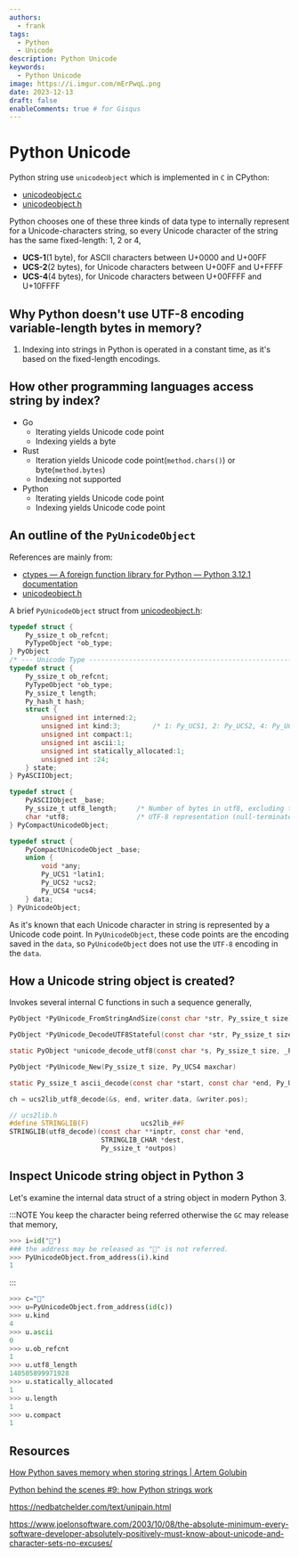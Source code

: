 ```yaml
---
authors:
  - frank
tags:
  - Python
  - Unicode
description: Python Unicode
keywords:
  - Python Unicode
image: https://i.imgur.com/mErPwqL.png
date: 2023-12-13
draft: false
enableComments: true # for Gisqus
---
```


# Python Unicode

Python string use `unicodeobject` which is implemented in `C` in CPython:

- [unicodeobject.c](https://github.com/python/cpython/blob/main/Objects/unicodeobject.c)
- [unicodeobject.h](https://github.com/python/cpython/blob/main/Include/cpython/unicodeobject.h)

Python chooses one of these three kinds of data type to internally represent for a Unicode-characters string, so every Unicode character of the string has the same fixed-length: 1, 2 or 4,

- **UCS-1**(1 byte), for ASCII characters between U+0000 and U+00FF
- **UCS-2**(2 bytes), for Unicode characters between U+00FF and U+FFFF
- **UCS-4**(4 bytes), for Unicode characters between U+00FFFF and U+10FFFF

<!--truncate-->

## Why Python doesn't use UTF-8 encoding variable-length bytes in memory?

1. Indexing into strings in Python is operated in a constant time, as it's based on the fixed-length encodings.

## How other programming languages access string by index?

- Go
  - Iterating yields Unicode code point
  - Indexing yields a byte
- Rust
  - Iteration yields Unicode code point(`method.chars()`) or byte(`method.bytes`)
  - Indexing not supported
- Python
  - Iterating yields Unicode code point
  - Indexing yields Unicode code point

## An outline of the `PyUnicodeObject`

References are mainly from:

- [ctypes — A foreign function library for Python — Python 3.12.1 documentation](https://docs.python.org/3/library/ctypes.html)
- [unicodeobject.h](https://github.com/python/cpython/blob/3aea6c4823e90172c9bc36cd20dc51b295d8a3c4/Include/cpython/unicodeobject.h#L53)

A brief `PyUnicodeObject` struct from [unicodeobject.h](https://github.com/python/cpython/blob/3aea6c4823e90172c9bc36cd20dc51b295d8a3c4/Include/cpython/unicodeobject.h#L53):

```c title="cpython/Include/cpython/unicodeobject.h"
typedef struct {
    Py_ssize_t ob_refcnt;
    PyTypeObject *ob_type;
} PyObject
/* --- Unicode Type ------------------------------------------------------- */
typedef struct {
    Py_ssize_t ob_refcnt;
    PyTypeObject *ob_type;
    Py_ssize_t length; 
    Py_hash_t hash;
    struct {
        unsigned int interned:2;
        unsigned int kind:3;        /* 1: Py_UCS1, 2: Py_UCS2, 4: Py_UCS4 */
        unsigned int compact:1;
        unsigned int ascii:1;
        unsigned int statically_allocated:1;
        unsigned int :24;
    } state;
} PyASCIIObject;

typedef struct {
    PyASCIIObject _base;
    Py_ssize_t utf8_length;     /* Number of bytes in utf8, excluding the * terminating \0. */
    char *utf8;                 /* UTF-8 representation (null-terminated) */
} PyCompactUnicodeObject;

typedef struct {
    PyCompactUnicodeObject _base;
    union {
        void *any;
        Py_UCS1 *latin1;
        Py_UCS2 *ucs2;
        Py_UCS4 *ucs4;
    } data;
} PyUnicodeObject;
```

As it's known that each Unicode character in string is represented by a Unicode code point. In `PyUnicodeObject`, these code points are the encoding saved in the `data`, so `PyUnicodeObject` does not use the `UTF-8` encoding in the `data`.

## How a Unicode string object is created?

Invokes several internal C functions in such a sequence generally,

```c
PyObject *PyUnicode_FromStringAndSize(const char *str, Py_ssize_t size)

PyObject *PyUnicode_DecodeUTF8Stateful(const char *str, Py_ssize_t size, const char *errors, Py_ssize_t *consumed)

static PyObject *unicode_decode_utf8(const char *s, Py_ssize_t size, _Py_error_handler error_handler, const char *errors, Py_ssize_t *consumed)

PyObject *PyUnicode_New(Py_ssize_t size, Py_UCS4 maxchar)

static Py_ssize_t ascii_decode(const char *start, const char *end, Py_UCS1 *dest)

ch = ucs2lib_utf8_decode(&s, end, writer.data, &writer.pos);

// ucs2lib.h
#define STRINGLIB(F)             ucs2lib_##F
STRINGLIB(utf8_decode)(const char **inptr, const char *end,
                       STRINGLIB_CHAR *dest,
                       Py_ssize_t *outpos)

```

## Inspect Unicode string object in Python 3

Let's examine the internal data struct of a string object in modern Python 3.

:::NOTE
You keep the character being referred otherwise the `GC` may release that memory,

```py
>>> i=id("🤨")
### the address may be released as "🤨" is not referred. 
>>> PyUnicodeObject.from_address(i).kind
1
```

:::

```py
>>> c="🤨"
>>> u=PyUnicodeObject.from_address(id(c))
>>> u.kind
4
>>> u.ascii
0
>>> u.ob_refcnt
1
>>> u.utf8_length
140505899971928
>>> u.statically_allocated
1
>>> u.length
1
>>> u.compact
1
```


## Resources

[How Python saves memory when storing strings | Artem Golubin](https://rushter.com/blog/python-strings-and-memory/)

[Python behind the scenes #9: how Python strings work](https://tenthousandmeters.com/blog/python-behind-the-scenes-9-how-python-strings-work/)

https://nedbatchelder.com/text/unipain.html

https://www.joelonsoftware.com/2003/10/08/the-absolute-minimum-every-software-developer-absolutely-positively-must-know-about-unicode-and-character-sets-no-excuses/